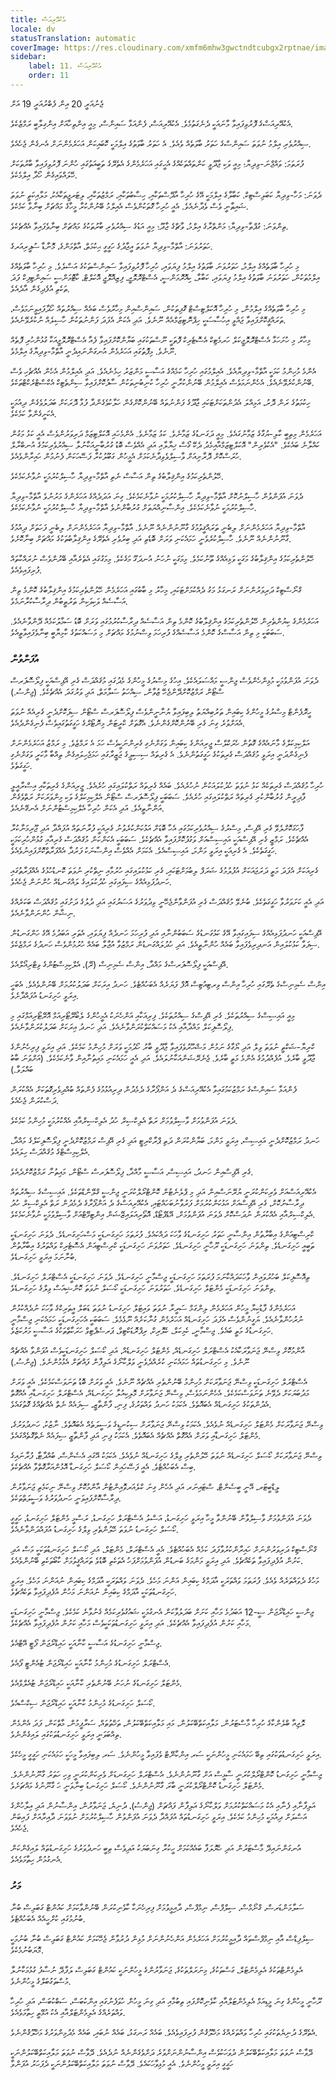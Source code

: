 ```yaml
---
title: އެކުއޭރިއަސް
locale: dv
statusTranslation: automatic
coverImage: https://res.cloudinary.com/xmfm6mhw3gwctndtcubgx2rptnae/image/upload/v1741354450/small_cover_tratado_esoterico_de_astrologia_hermetica_6210a35442.webp
sidebar:
    label: 11. އެކުއޭރިއަސް
    order: 11
---
```

ޖެނުއަރީ 20 އިން ފެބްރުއަރީ 19 އަށް

އެކުއޭރިއަސްގެ ފޮރުވިފައިވާ މާނައަކީ ދެނެގަތުމެވެ. އެކުއޭރިއަސް، ފެންއަޅާ ސައިންސް، މިއީ އިންތިހާއަށް އިންގިލާބީ ރަމްޒެކެވެ.

ސިއްރުވެރި އިލްމު ނުވަތަ ސައިންސްގެ ހަތަރު ބާވަތެއް ވެއެވެ. އެ ހަތަރު ބާވަތުގެ އިލްމަކީ ކޮބައިކަން އަހަރެމެންނަށް އެނގެން ޖެހެއެވެ.

ފުރަތަމަ: ވައްޖްނަ-ވިދިޔާ؛ މިއީ ވަކި ޖާދޫވީ ކަންތައްތަކެއްގެ އެހީގައި އަހަރެމެންގެ އެތެރޭގެ ތަބީއަތުގައި ހުންނަ ފޮރުވިފައިވާ ބާރުތަކަށް ހޭލައްވައިގެން ހޯދާ އިލްމެކެވެ.

ދެވަނަ: މަހާ-ވިދިޔާ ކަބަލިސްޓިކް. ކަބާލާގެ އިލްމަކީ އޭގެ ހުރިހާ އާދޭސްތަކާއި، ހިސާބުތަކާއި، ރަމްޒުތަކާއި، ލިޓަރޖީތަކާއެކު، މަލާއިކަތީ ނުވަތަ ޝައިޠާނީ ވެސް ވެދާނެއެވެ. އެއީ ހުރިހާ ގޮތަކުންވެސް އެއިލްމު ބޭނުންކުރާ މީހާގެ މައްޗަށް ބިނާވާ ކަމެކެވެ.

ތިންވަނަ: ގުޕްތާ-ވިދިޔާ؛ މަންތްރާގެ އިލްމު، ވާޗްގެ ޖާދޫ؛ މިއީ އަޑުގެ ސިއްރުވެރި ބާރުތަކުގެ މައްޗަށް ބިނާވެފައިވާ އެއްޗެކެވެ.

ހަތަރުވަނަ: އާތްމާ-ވިދިޔާ ނުވަތަ އީޖާދުގެ ހަގީގީ ޙިކުމަތް، އާތްމަންގެ، މޮނާޑާ ސުޕީރިއަރގެ.

މި ހުރިހާ ބާވަތެއްގެ އިލްމު، ހަތަރުވަނަ ބާވަތުގެ އިލްމު ފިޔަވައި، ހުރިހާ ފޮރުވިފައިވާ ސައިންސްތަކުގެ އަސްލެވެ. މި ހުރިހާ ބާވަތެއްގެ އިލްމުތަކުން، ހަތަރުވަނަ ބާވަތުގެ އިލްމު ފިޔަވައި، ކަބާލާ، ކިއޮރޮމަންސީ، އެސްޓްރޮލޮޖީ، ފިޒިއޮލޮޖީ އޮކަލްޓް، ކާޓޮމަންސީ ސައިންޓިފިކް ފަދަ ތަކެތި އުފެދިގެން އާދެއެވެ.

މި ހުރިހާ ބާވަތެއްގެ އިލްމުން، މި ހުރިހާ އޮކަލްޓިސްޓް ގޮފިތަކުން، ސައިންސްއިން މިހާރުވެސް ބައެއް ސިއްރުތައް ހޯދާފައިވީނަމަވެސް، ތަރައްޤީކޮށްފައިވާ ޖައްވީ އިހުސާސަކީ ހިޕްނޮޓިޒަމްއެއް ނޫނެވެ. އަދި އެކަން އެފަދަ ފަންނުތަކުން ހާސިލެއް ނުކުރެވޭނެއެވެ.

މިހާރު މި ހުށަހަޅާ އެސްޓްރޮލޮޖީކަލް ހަރމެޓިކް އެސޮޓެރިކް ފޮތަކީ ނޫސްތަކުގައި ބަޔާންކޮށްފައިވާ ފެއާ އެސްޓްރޮލޮޖީއަކާ ގުޅުންހުރި ފޮތެއް ނޫނެވެ. މިފޮތުގައި އަހަރެމެން އުނގަންނައިދެނީ އާތްމާ-ވިދިޔާގެ އިލްމެވެ.

އެންމެ މުހިންމު ކަމަކީ އާތްމާ-ވިދިޔާއެވެ. އެއިލްމުގައި ހުރިހާ ކަމެއްގެ އަސާސީ މަންޒަރު ހިމެނެއެވެ. އަދި އެއިލްމުން އެހެން އެއްޗެހި ވެސް ބޭނުންކުރެވޭނެއެވެ. އެހެންނަމަވެސް އެއިލްމުން ބޭނުންކުރާނީ ހުރިހާ ކުނިބުނިތަކުން ސާފުކޮށްފައިވާ ސިންތެޓިކް އެކްސްޓްރެކްޓްތަކެވެ.

ހިކުމަތުގެ ރަން ދޮރު، އަމިއްލަ އެދުންތަކަށްޓަކައި ޖާދޫގެ ފަންނުތައް ބޭނުންކޮށްގެން ހަލާކުވެގެންދާ ފުޅާ ދޮރަކަށް ބަދަލުވެގެން ދިއުމަކީ އެކަށީގެންވާ ކަމެކެވެ.

އަހަރެމެން މިތިބީ ކާލި-ޔުގާގެ ޒަމާނުގައެވެ. މިއީ ދަގަނޑުގެ ޒަމާނެވެ. ކަޅު ޒަމާނެވެ. އެންމެހައި އޮކަލްޓިޒަމް ދަރިވަރުންވެސް އެއީ ކަޅު މަގުން ކައްލާނެ ބައެކެވެ. "އެކުވެރިން" އޮކަލްޓިޒަމްއާއިމެދު ދެކޭ ގޯސް ޚިޔާލާއި އަދި އެއްވެސް ބޮޑު ގުރުބާނީއަކާނުލާ ސިއްރުވެރިކަމުގެ އުނބްރާލް ހުރަސްކޮށް ދޮރާށިއަށް ވާސިލްވެވިދާނެކަމަށް އެމީހުން ގަބޫލުކުރާ ފަސޭހަކަން ފެނުމުން ހައިރާންވެއެވެ.

ހޭލުންތެރިކަމުގެ އިންޤިލާބުގެ ތިން އަސާސް ނެތި އާތްމާ-ވިދިޔާ ހާސިލްކުރުމަކީ ނުވާނެކަމެކެވެ.

ދެވަނަ އުފަންވުން ހާސިލްނުކޮށް އާތްމާ-ވިދިޔާ ހާސިލްކުރުމަކީ ނުވާނެކަމެކެވެ. ގިނަ އަދަދެއްގެ އަހަރެންގެ މަރުނުވެ އާތްމާ-ވިދިޔާ ހާސިލްކުރުމަކީ ނުވާނެކަމެކެވެ. އިންސާނިއްޔަތަށް ގުރުބާންނުވެ އާތްމާ-ވިދިޔާ ހާސިލްކުރުމަކީ ނުވާނެކަމެކެވެ.

އާތްމާ-ވިދިޔާ އަހަރެމެންނަށް ލިބެނީ ތަރައްޤީވުމުގެ ގާނޫނުންނެއް ނޫނެވެ. އާތްމާ-ވިދިޔާ އަހަރެމެންނަށް ލިބެނީ ފަހަތަށް ދިއުމުގެ ގާނޫނުންނެއް ނޫނެވެ. ހާސިލްކުރެވެނީ ހަމައެކަނި ވަރަށް ބޮޑެތި އަދި ބިރުވެރި އެތެރޭގެ އިންޤިލާބުތަކުގެ މައްޗަށް ބިނާކޮށެވެ.

ހޭލުންތެރިކަމުގެ އިންޤިލާބުގެ މަގަކީ ވަޅިއެއްގެ ތޫނުކަމެވެ. މިމަގަކީ ނުހަނު އުނދަގޫ މަގެކެވެ. މިމަގުގައި އެތެރެއާއި ބޭރުންވެސް ނުރައްކާތައް ފުރިފައިވެއެވެ.

ގްނޯސްޓިކް ދަރިވަރުންނަށް ރަނގަޅު މަގު ދެއްކުމަށްޓަކައި، މިހާރު މި ބާބުގައި އަހަރެމެން ހޭލުންތެރިކަމުގެ އިންޤިލާބުގެ ކޮންމެ ތިން އަސާސެއް ވަކިވަކިން ތަރުތީބުން ދިރާސާކުރާނަމެވެ.

އަހަރެމެންގެ ކިޔުންތެރިން ހޭލުންތެރިކަމުގެ އިންޤިލާބުގެ ކޮންމެ ތިން އަސާސެއް ދިރާސާކުރުމުގައި ވަރަށް ބޮޑު ސަމާލުކަމެއް ދޭންވާނެއެވެ. ސަބަބަކީ މި ތިން އަސާސްގެ ކޮންމެ އަސާސެއްގެ ފުރިހަމަ ވިސްނުމުގެ މައްޗަށް މި މަސައްކަތުގެ ކާމިޔާބީ ބިނާވެފައިވާތީއެވެ.

### އުފަންވުން

ދެވަނަ އުފަންވުމަކީ މުޅިންހެންވެސް ޖިންސީ މައްސަލައެކެވެ. އިހުގެ މިސްރުގެ މީހުންގެ މެދުގައި މުޤައްދަސް ގެރި އޭޕިސްއަކީ ފިލޯސޮފަރސް ސްޓޯން ރަމްޒުކޮށްދޭންޖެހޭ ޒުވާން، ސިއްހަތު ސަލާމަތް، އަދި ވަރުގަދަ އެއްޗެކެވެ. (ޖިންސު.)

ހީރޮފެންޓް މިސްރުގެ މީހުންގެ ކިބައިން ތަރުބިއްޔަތު ލިބިފައިވާ ޔުނާނީންވެސް ފިލޯސޮފަރސް ސްޓޯން ސިފަކޮށްދެނީ ގެރިއެއް ނުވަތަ އެއަށްވުރެ ގިނަ ގެރި ބޭނުންކޮށްގެންނެވެ. އެގޮތަށް ކްރީޓަން މިނޮޓޯރްގެ ހަގީގަތުގައިވެސް ފެނިގެންދެއެވެ.

އަލްކިމިކަލްގެ މާނައެއްގެ ގޮތުން ހެރަކްލްސް ޖީރިއަންގެ ކިބައިން ވަގަށްނެގި ގެރިންނަކީވެސް ހަމަ އެ ރަމްޒެވެ. މި ރަމްޒު އަހަރެމެންނަށް ފެނިގެންދަނީ އިރަވީ މުޤައްދަސް ގެރިތަކުގެ ހަގީގަތުންނެވެ. އެ ގެރިތައް ސިސިލީގެ ޖަޒީރާގައި ހަމަޖެހިލައިގެން ތިއްބާ މާކަރީ ވަގަށްނެގި ހަގީގަތެވެ.

ހުރިހާ މުޤައްދަސް ގެރިތަކެއް ކަޅު ނުވަތަ ހުދުކުލައަކުން ނުހުރެއެވެ. ބައެއް ގެރިތައް ރަތްކުލައިގައި ހުރެއެވެ. ޖީރިއަންގެ ގެރިތަކާއި އިސްރާއީލީ ފާދިރީން ގުރުބާންކުރި ގެރިތައް ރަތްކުލައިގައި ހުރެއެވެ. ސަބަބަކީ ފިލޯސޮފަރސް ސްޓޯން އެލްކިމިކަލްގެ ވަކި މިންވަރަކަށް ރަތްވެގެން އަންނާތީއެވެ. އަދި އެކަން ހުރިހާ އެލްކިމިސްޓުންނަށް އެނގޭނެއެވެ.

ފާހަގަކޮށްލެވޭ ގެރި އޭޕިސް، މިސްރުގެ ސިއްރުވެރިކަމުގައި އެހާ ބޮޑަށް އަޅުކަންކުރެވުނު ގެރިއަކީ ފުރާނަތައް އުފައްދާ އަދި ޖޫރިމަނާކުރާ އެއްޗެކެވެ. ރަމްޒީ ގެރި އޭޕިސްއަކީ އައިސިސްއަށް ވަގުފުކޮށްފައިވާ އެއްޗެކެވެ. ސަބަބަކީ އެކަންކަން މުޤައްދަސް ގެރިއާއި ގުޅުންހުރިކަމަކީ ހަގީގަތެކެވެ. އެ ގެރިއަކީ އިރަވީ މަންމަ، އައިސިސްއެވެ. އެކަމަށް އެއްވެސް އިންސާނަކު ފަރުދާ އެއްފަރާތްކޮށްފައިނުވެއެވެ.

ގެރިއަކަށް އެފަދަ މަތީ ދަރަޖައަކަށް އުފުލުމުގެ ޝަރަފް ލިބުމަށްޓަކައި، ގެރި ކަޅުކުލައިގައި ހުރުމާއި ނިތްކުރި ނުވަތަ ކޮނޑުހުޅުގެ އެއްފަރާތުގައި ހަނދުފަޅިއެއްގެ ސިފައިގައި ހުދުކުލައިގެ ލައްގަނޑެއް ހުންނަން ޖެހެއެވެ.

އަދި އެއީ ކަށަވަރުވާ ހަގީގަތެކެވެ. ބުނެވޭ މުޤައްދަސް ގެރި އުފަންވާންޖެހޭނީ ވިދުވަރުގެ އަސަރުގައި އަދި ދުލުގެ ދަށުގައި މުޤައްދަސް ބަކަރެއްގެ ނިޝާން ހުންނަންވާނެއެވެ.

އޭޕިސްއަކީ ހަނދުފަޅިއެއްގެ ސިފައިގައިވާ އޭގެ ކަޅުގަނޑުގެ ސަބަބުންނާއި އަދި ފުރިހަމަ ހަނދެއް ފިޔަވައި، އެތަރި އަބަދުމެ އޭގެ ހަންގަނޑުން ސިފަވާ ކަޅުކުލައިން އަނދިރިވެފައިވާ ބައެއް ހުންނާތީއެވެ. އަދި ހުދުލައްގަނޑުން ރަމްޒުވާ އުޖާލާ ބައެއް ހުރުމުންވެސް ހަނދުގެ ރަމްޒެކެވެ.

އޭޕިސްއަކީ ފިލޯސޮފަރސްގެ މައްދާ، އިންސް ސެމިނިސް (ރޭ)، އެލްކިމިސްޓުންގެ ވިޓްރިއޯލްއެވެ.

އިންސް ސެމިނިސްގެ ތެރޭގައި ހުރިހާ އިންސް ވިރޓިއުޓިސް އޮފް ފަޔަރެއް އެބަހުއްޓެވެ. ހަނދު އިރަކަށް ބަދަލުކުރުމަށް ބޭނުންވެއެވެ. އެބަހީ އިރަވީ ހަށިގަނޑު އުފައްދާށެވެ.

މިއީ އައިސިސްގެ ސިއްރުތަކެވެ. ގެރި އޭޕިސްގެ ސިއްރުތަކެވެ. ފިރިއަކާއި އަންހެނަކު އެމީހުންގެ ލެބޯރޭޓޯރިއަމް އޮރޭޓޯރިއަމްގައި މި ފިލޯސޮފިކަލް މައްދާއާއި އެކު މަސައްކަތްކުރަންވާނެއެވެ. އަދި ހަނދު އިރަކަށް ބަދަލުކުރަންވާނެއެވެ.

ކްރިޔާ-ޝަކްތީ ނުވަތަ ވިލް އަދި ޔޯގާގެ ނަމުން މަޝްހޫރުވެފައިވާ ޖާދޫވީ ބާރު ހޯދުމަކީ ވަރަށް މުހިންމު ކަމެކެވެ. އަދި އިރަވީ ފިރިހެނުންގެ ޖާދޫވީ ބާރެވެ. އުފެއްދުމުގެ އެންމެ މަތީ ބާރެވެ. ޖެނެރޭޝަންއަކާނުލައެވެ. އަދި އެއީ ހަމައެކަނި މައިތުނާއިން ވާނެކަމެކެވެ. (އަށްވަނަ ބާބު ބައްލަވާ.)

ފެންއަޅާ ސައިންސްގެ ރަމްޒުކަމުގައިވާ އެކުއޭރިއަސްގެ ދެ އަންފޯރާގެ ދެމެދުން ދިރިއުޅުމުގެ ފެންތައް ބުއްދިވެރިގޮތަކަށް އެއްކުރަން ދަސްކުރަން ޖެހެއެވެ.

ދެވަނަ އުފަންވުމަށް ވާސިލްވުމަށް ރަތް އެލިކްސިރް ހުދު އެލިކްސިރްއާއި އެއްކުރުމަކީ މުހިންމު ކަމެކެވެ.

ހަނދު ރަމްޒުކޮށްދެނީ އައިސިސް، އިރަވީ މަންމަ، ބަޔާންކުރަން ދަތި ޕްރާކްރިޓީ އަދި ގެރި އޭޕިސް ރަމްޒުކޮށްދެނީ ފިލޯސޮފިކަލްގެ މައްދާ، އެލްކިމިސްޓްގެ މުޤައްދަސް ހިލައެވެ.

ގެރި އޭޕިސްއިން ހަނދު، އައިސިސް، އަސާސީ މާއްދާ، ފިލޯސޮފަރސް ސްޓޯން، މައިތުނާ ރަމްޒުކޮށްދެއެވެ.

އެކުއޭރިއަސްއަށް ވެރިކަންކުރަނީ ޔުރޭނަސްއިން އަދި މި ޕްލެނެޓުން ކޮންޓްރޯލްކުރަނީ ޖިންސީ ގްލޭންޑްތަކެވެ. އައިސިސްގެ ސިއްރުތައް ދިރާސާނުކޮށް، ގެރި އޭޕިސްއަށް އަޅުކަންކުރުމަށް ފަރުވާނުބަހައްޓައި، އެކުއޭރިއަސްގެ ދެ އަންފޯރާގެ ދެމެދުން ރަތް އެލިކްސިރް ހުދު އެލިކްސިރްއާއި އެއްކުރަން ނުދަސްކޮށް ދެވަނަ އުފަންވުމަށް، އޭޑެޕްޓޯޑް، އޮތޯރިއަލައިޒޭޝަން އިންޓިމޭޓްއަށް ވާސިލްވުމަކީ ނުވާނެކަމެކެވެ.

ކްރިސްޓިއަންގެ އިބާރާތުން އިންސާނީ ހަތަރު ހަށިގަނޑުގެ ވާހަކަ ދައްކައެވެ. ފުރަތަމަ ހަށިގަނޑަކީ މަސްހަށިގަނޑެވެ. ދެވަނަ ހަށިގަނޑަކީ ތަބީއީ ހަށިގަނޑެވެ. ތިންވަނަ ހަށިގަނޑަކީ ރޫހާނީ ހަށިގަނޑެވެ. ހަތަރުވަނަ ހަށިގަނޑަކީ ކްރިސްޓިއަން އެސޮޓެރިކް ވައްތަރުގެ އިބާރާތުން ބުނާނަމަ އިރަވީ ހަށިގަނޑެވެ.

ތިއޮސޮފިކަލް ބަހުރުވައިން ވާހަކަދައްކާނަމަ ފުރަތަމަ ހަށިގަނޑަކީ ޖިސްމާނީ ހަށިގަނޑެވެ. ދެވަނަ ހަށިގަނޑަކީ އެސްޓްރަލް ހަށިގަނޑެވެ. ތިންވަނަ ހަށިގަނޑަކީ މެންޓަލް ހަށިގަނޑެވެ. ހަތަރުވަނަ ހަށިގަނޑަކީ ކޯސަލް ނުވަތަ ކޮންޝިއަސް ވިލްގެ ހަށިގަނޑެވެ.

އަހަރެމެންގެ ފާޑުކިޔާ މީހުން އަހަރެމެން ލިންގަމް ސަރީރާ ނުވަތަ ވައިޓަލް ހަށިގަނޑު ނުވަތަ ޑަބަލް އީތަރިކްގެ ވާހަކަ ނުދެއްކުމުން ނުރުހުންވާނެއެވެ. ޔަގީނުންވެސް އެފަދަ ހަށިގަނޑެއް އަހަރެމެން ގުނާކަށެއް ނޫޅެމެވެ. ސަބަބަކީ އެހަށިގަނޑަކީ ހަމައެކަނި ޖިސްމާނީ ހަށިގަނޑުގެ މަތީ ބައެވެ. ޖިސްމާނީ، ކެމިކަލް، ކެލޮރިކް، ރިޕްރޮޑަކްޓިވް، ޕަރސެޕްޓިވް ހަރަކާތްތަކުގެ އަސާސީ މަރުކަޒެވެ.

އާންމުކޮށް ވިސްނޭ ޖަނަވާރަކާއެކު އެސްޓްރަލް ހަށިގަނޑެއް، މެންޓަލް ހަށިގަނޑެއް، އަދި ކޯސަލް ހަށިގަނޑަކީވެސް އުފަންވާ އެއްޗެއް ނޫނެވެ. މި ހަށިގަނޑުތައް ހަމައެކަނި ކުރެއްދެވެނީ ވަލްކާނޯގެ އަލިފާން ފައްޗަށް އެޅުމުންނެވެ. (ޖިންސު.)

އެސްޓްރަލް ހަށިގަނޑަކީ ވިސްނޭ ޖަނަވާރަކަށް މުހިންމު ބޭނުންތެރި އެއްޗެއް ނޫނެވެ. އެއީ ވަރަށް ބޮޑު ތަނަވަސްކަމެކެވެ. އެއީ ވަރަށް މަދުބަޔަކަށް ދެވޭނެ ތަނަވަސްކަމެކެވެ. އެހެންނަމަވެސް، ވިސްނޭ ޖަނަވާރަށް މޮލިކިއުލާ ހަށިގަނޑެއް، އެސްޓްރަލް ހަށިގަނޑާއި އެއްގޮތް އެދުންތަކުގެ ހަށިގަނޑެއް އެބައޮތެވެ. އެކަމަކު ހަނދު ވައްތަރުގެ، ފިނި، ފާންތާޒީ، ސިފައެއް ނެތް އެއްޗެއްގެ ގޮތުގައެވެ.

ވިސްނޭ ޖަނަވާރަކަށް މެންޓަލް ހަށިގަނޑެއް ނުވެއެވެ. އެކަމަކު ވިސްނޭ ޖަނަވާރަށް ސިކުނޑީގެ ވަސީލަތެއް އެބައޮތެވެ. ނާޒުކު، ހަނދުވަރުގެ، މެންޓަލް ހަށިގަނޑާއި ވަރަށް އެއްގޮތް އެއްޗެއް އެބައޮތެވެ. އެކަމަކު ފިނި އަދި ފާންތާޒީ ސިފައެއް ނެތްގޮތެއްގައެވެ.

ވިސްނޭ ޖަނަވާރަކަށް ކޯސަލް ހަށިގަނޑެއް ނުވަތަ ހޭލުންތެރި ވިލްގެ ހަށިގަނޑެއް ނުވެއެވެ. އެކަމަކު އޭގައި އެސެންސް، ބުއްދާޓާ، ފުރާނައިގެ ބިސް އެބަހުއްޓެވެ. އެއީ ފަސޭހައިން ކޯސަލް ހަށިގަނޑާ އޮޅުންއަރާގޮތްވާ އެއްޗެކެވެ.

ލީޑްބީޓަރ، އޭނީ ބީސެންޓް، ސްޓައިނަރ އަދި އެހެން ގިނަ ކްލެއަރވޮއިންޓުން އާންމުކޮށް ވިސްނޭ ނިކަމެތި ޖަނަވާރުން ދިރާސާކޮށްފައިވަނީ ހަނދުވަރުގެ ވަސީލަތްތަކެވެ.

ދެވަނަ އުފަންވުމަށް ވާސިލްވާން ބޭނުންވާ މީހާ އިރަވީ ހަށިގަނޑު، އަސްލު އެސްޓްރަލް ހަށިގަނޑު، ރަސްމީ މެންޓަލް ހަށިގަނޑު، ހަގީގީ ކޯސަލް ހަށިގަނޑު ނުވަތަ ހޭލުންތެރި ވިލްގެ ހަށިގަނޑު އުފައްދަންވާނެއެވެ.

ގްނޯސްޓިކް ދަރިވަރުންނަށް ހައިރާންކުރުވާފަދަ ކަމެއް އެބަހުއްޓެވެ. އެއީ އެސްޓްރަލް، މެންޓަލް، އަދި ކޯސަލް ހަށިގަނޑުތަކަކީ މަސް އަދި ކަށުން އުފެދިފައިވާ ތަކެއްޗެވެ. އަދި އިރަވީ މަންމަގެ ބަނޑުން އުފަންވުމަށްފަހު އެތަކެތި ބޮޑުވެ ތަރައްޤީވުމަށް ކާބޯތަކެތި ބޭނުންވެއެވެ.

މަހުގެ ދެވައްތަރެއް ވެއެވެ. ފުރަތަމަ ވައްތަރަކީ އާދަމްގެ ކިބައިން އަންނަ މަހެވެ. ދެވަނަ ވައްތަރަކީ އާދަމްގެ ކިބައިން ނުއަންނަ މަހެވެ. އިރަވީ ހަށިގަނޑުތަކަކީ އާދަމްގެ ކިބައިން ނުއަންނަ މަހުން އުފެދިފައިވާ ތަކެއްޗެވެ.

ޖިންސީ ހައިޑްރޯޖަން ސީ-12 އަބަދުމެ މަހާއި ކަށަށް ބަދަލުވާކަން އެނގުމަކީ ޝައުގުވެރިކަމެއް ގެނުވާނެ ކަމެކެވެ. ޖިސްމާނީ ހަށިގަނޑަކީ މަހާއި ކަށުން އުފެދިފައިވާ އެއްޗެކެވެ. އަދި އިރަވީ ހަށިގަނޑުތަކަކީވެސް މަހާއި ކަށުން އުފެދިފައިވާ އެއްޗެކެވެ.

ޖިސްމާނީ ހަށިގަނޑުގެ އަސާސީ ކާނާއަކީ ހައިޑްރޯޖަން ފޯޓީ އޭޓްއެވެ.

އެސްޓްރަލް ހަށިގަނޑުގެ މުހިންމު ކާނާއަކީ ހައިޑްރޯޖަން ޓުއެންޓީ ފޯއެވެ.

މެންޓަލް ހަށިގަނޑުގެ ނުހަނު ބޭނުންތެރި ކާނާއަކީ ހައިޑްރޯޖަން ޓުއެލްވްއެވެ.

ކޯސަލް ހަށިގަނޑުގެ މުހިންމު ކާނާއަކީ ހައިޑްރޯޖަން ސިކްސްއެވެ.

ލޮޖިއާ ބްލެންކާގެ ހުރިހާ މާސްޓަރުން، މަލާއިކަތްބޭކަލުން، މައި މަލާއިކަތްބޭކަލުން، ތަޚްތުތައް، ސަރާފީމުން، މާތްކަން، ފަދަ އެންމެން ތިއްބަވަނީ އިރަވީ ހަށިގަނޑުތަކުގައި ލައިގެންނެވެ.

އިރަވީ ހަށިގަނޑުތަކުގައި ތިބޭ ހަމައެކަނި މީހުންނަކީ ސަރ އިންކާނޭޓް ވެފައިވާ މީހުންނެވެ. ސަރ ލިބިފައިވާ މީހަކީ ހަމައެކަނި ހަގީގީ މީހެކެވެ.

ޖިސްމާނީ ހަށިގަނޑު ކޮންޓްރޯލްކުރަނީ ސާޅީސް އަށް ގާނޫނުންނެވެ. އެސްޓްރަލް ހަށިގަނޑަށް ވެރިކަންކުރަނީ ވިހި ހަތަރު ގާނޫނުންނެވެ. މެންޓަލް ހަށިގަނޑު ކޮންޓްރޯލްކުރަނީ ބާރަ ގާނޫނުންނެވެ. ކޯސަލް ހަށިގަނޑު ބިނާވަނީ ހަ ގާނޫނުގެ މައްޗަށެވެ.

އަލިފާނާއި ފެނާއި އެކު މަސައްކަތްކުރުމަށް ވަލްކާނޯގެ އަލިފާން ފައްޗަށް (ޖިންސު)، ދުނިޔެ، ޖަނަވާރުން، އިންސާނުން އަދި އިލާހުންގެ އަސްލަށް ދިއުމަކީ މުހިންމު ކަމެކެވެ. އިރަވީ ހަށިގަނޑުތައް އުފައްދާ ދެވަނަ އުފަންވުން ހާސިލްކުރުމަށް ނުވަވަނަ ދާއިރާއަށް ފައިބަން ޖެހެއެވެ.

އުނގަންނައިދޭ މާސްޓަރުން އަދި ހެޔޮލަފާ ބައެއްކަމަށް ހީކުރާ ގިނަބަޔަކު އަދިވެސް ތިބީ ހަނދުވަރުގެ ހަށިގަނޑުތައް ލައިގެންކަން އެނގުމުން ހިތާމަވެއެވެ.

### މަރު

ސަލާމަންޑަރސް، ގްނޯމްސް، ސިލްފްސް، ނިމްފްސް، ދާއިމީވުމަށް ފިރިހެނަކާ ކާވެނިކުރަން ބޭނުންވާކަމަށް ކައުންޓް ގަބަލިސް ބުނާ ބުނުމުގައި ކުށްހީއެއް އެބަހުއްޓެވެ.

ސިލްފިޑްސް އާއި ނިމްފްސްތައް ދާއިމީކުރުމަށް އަހަރެމެން އަންހެނުންނަށް މުޅިން ދުރުވާން ޖެހޭކަމަށް ކައުންޓް ގަބަލިސް ބުނާ ބުނުމަކީ މޮޔަބުނުމެކެވެ.

އެލިމެންޓްތަކުގެ އެލިމެންޓަލް، ގަސްތަކުގެ، މިނަރަލްތަކުގެ، ޖަނަވާރުންގެ މީހުންނަކީ ކައުންޓް ގަބަލިސް ލަފާދޭ ނުސާފު ގުޅުމަކާނުލާ މުސްތަގުބަލްގެ މީހުންނެވެ.

ރޫހާނީ މީހުންގެ ގިނަ މީޑިއަމް އެލިމެންޓަލްއާއި ކާވެނިކޮށްފައި ތިބުމާއި އަދި ގިނަ މީހުން ހުވަފެނުގައި އިންކުބަސް، ސަބްކުބަސް، އަދި ހުރިހާ ވައްތަރެއްގެ އެލިމެންޓަލްއާއި އެކު އުޅޭތީ ހިތާމަވެއެވެ.

އެތެރޭގެ ދުނިޔެތަކުގައި ހުރިހާ ވައްތަރެއްގެ މަޚްލޫޤުން ފުރިފައިވެއެވެ. ބައެއް ރަނގަޅު، ބައެއް ނުބައި، ބައެއް މެދުމިންވަރުގެ މަޚްލޫޤުންނެވެ.

ދޭވާސް ނުވަތަ މަލާއިކަތްބޭކަލުން ދުވަހަކުވެސް އިންސާނުންނަށްވުރެ ދަށްވެގެންނެއް ނުދެއެވެ. ދޭވާސް ނުވަތަ މަލާއިކަތްބޭކަލުންނަކީ ހަގީގީ އިރަވީ މީހުންނެވެ. އެއީ މުޅިވާހަކައެވެ. ދޭވާސް ނުވަތަ މަލާއިކަތްބޭކަލުންނަކީ ދެފަހަރު އުފަންވާ

